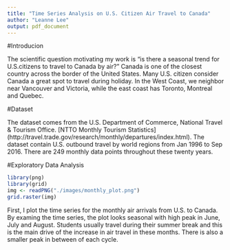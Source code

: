 ```yaml
---
title: "Time Series Analysis on U.S. Citizen Air Travel to Canada"
author: "Leanne Lee"
output: pdf_document
---
```


#Introducion

The scientific question motivating my work is "is there a seasonal trend for U.S.citizens to travel to Canada by air?" Canada is one of the closest country across the border of the United States. Many U.S. citizen consider Canada a great spot to travel during holiday. In the West Coast, we neighbor near Vancouver and Victoria, while the east coast has Toronto, Montreal and Quebec. 

#Dataset 

The dataset comes from the U.S. Department of Commerce, National Travel & Tourism Office. [NTTO Monthly Tourism Statistics] (http://travel.trade.gov/research/monthly/departures/index.html). The dataset contain U.S. outbound travel by world regions from Jan 1996 to Sep 2016. There are 249 monthly data points throughout these twenty years. 

#Exploratory Data Analysis

```r
library(png)
library(grid)
img <- readPNG("./images/monthly_plot.png")
grid.raster(img)
```

First, I plot the time series for the monthly air arrivals from U.S. to Canada. By examing the time series, the plot looks seasonal with high peak in June, July and August. Students usually travel during their summer break and this is the main drive of the increase in air travel in these months. There is also a smaller peak in between of each cycle. 